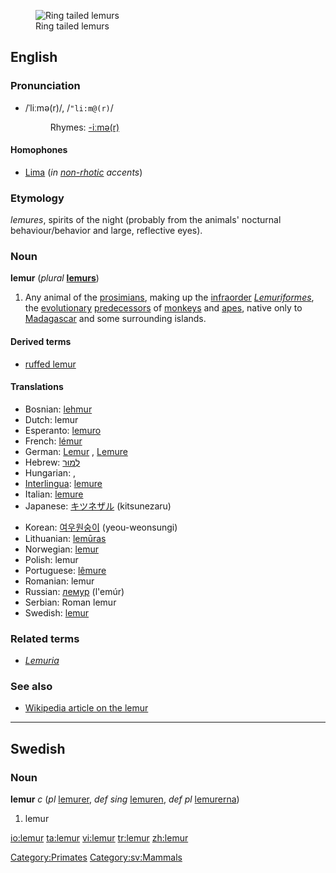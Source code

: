 {{see|Lemur}}
[[Image:Ring tailed lemurs.jpg|thumb|Ring tailed lemurs]]
==English==

{{wikipedia}}

===Pronunciation===
* /ˈliːmə(r)/, /<tt>"li:m@(r)</tt>/
*: Rhymes: [[Rhymes:English:-iːmə(r)|-iːmə(r)]]

====Homophones====
* [[Lima]] (''in [[non-rhotic]] accents'')

===Etymology===
{{L.}} ''lemures'', spirits of the night (probably from the animals' nocturnal behaviour/behavior and large, reflective eyes).

===Noun===
'''lemur''' (''plural'' '''[[lemurs]]''')

# Any animal of the [[prosimian]]s, making up the [[infraorder]] ''[[Lemuriformes]]'', the [[evolutionary]] [[predecessor]]s of [[monkey]]s and [[ape]]s, native only to [[Madagascar]] and some surrounding islands.

====Derived terms====
* [[ruffed lemur]]

====Translations====
{{trans-top|any animal of the prosimians, making up the infraorder Lemuriformes}}
* Bosnian: [[lehmur]] {{m}}
* Dutch: lemur
* Esperanto: [[lemuro]]
* French: [[lémur]] {{m}}
* German: [[Lemur]] {{m}}, [[Lemure]] {{m}}
* Hebrew: [[למור|לֶמוּר]]
* Hungarian: {{t|hu|maki}}, {{t|hu|makimajom}}
* [[Interlingua]]: [[lemure#Interlingua|lemure]]
* Italian: [[lemure#Italian|lemure]] {{m}}
* Japanese: [[キツネザル]] (kitsunezaru)
{{trans-mid}}
* Korean: [[여우원숭이]] (yeou-weonsungi)
* Lithuanian: [[lemūras]] {{m}}
* Norwegian: [[lemur]] {{m}}
* Polish: lemur
* Portuguese: [[lêmure]] {{m}}
* Romanian: lemur
* Russian: [[лемур]] (l'emúr) {{m}}
* Serbian: Roman lemur
* Swedish: [[lemur#Swedish|lemur]]
{{trans-bottom}}

===Related terms===
* ''[[Lemuria]]''

===See also===
* [[w:Lemur|Wikipedia article on the lemur]]

[[Category:Primates]]

----

==Swedish==

===Noun===
'''lemur''' ''c'' (''pl'' [[lemurer]], ''def sing'' [[lemuren]], ''def pl'' [[lemurerna]])

# lemur

[[Category:sv:Mammals]]

[[io:lemur]]
[[ta:lemur]]
[[vi:lemur]]
[[tr:lemur]]
[[zh:lemur]]